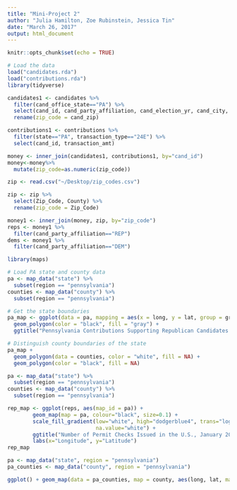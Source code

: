 ```yaml
---
title: "Mini-Project 2"
author: "Julia Hamilton, Zoe Rubinstein, Jessica Tin"
date: "March 26, 2017"
output: html_document
---
```


```r
knitr::opts_chunk$set(echo = TRUE)
```

```r
# Load the data
load("candidates.rda")
load("contributions.rda")
library(tidyverse)
```

```r
candidates1 <- candidates %>%
  filter(cand_office_state=="PA") %>%
  select(cand_id, cand_party_affiliation, cand_election_yr, cand_city, cand_zip) %>%
  rename(zip_code = cand_zip)

contributions1 <- contributions %>%
  filter(state=="PA", transaction_type=="24E") %>%
  select(cand_id, transaction_amt)

money <- inner_join(candidates1, contributions1, by="cand_id")
money<-money%>%
  mutate(zip_code=as.numeric(zip_code))
```

```r
zip <- read.csv("~/Desktop/zip_codes.csv")

zip <- zip %>%
  select(Zip_Code, County) %>%
  rename(zip_code = Zip_Code)

money1 <- inner_join(money, zip, by="zip_code")
reps <- money1 %>%
  filter(cand_party_affiliation=="REP")
dems <- money1 %>%
  filter(cand_party_affiliation=="DEM")
```

```r
library(maps)

# Load PA state and county data
pa <- map_data("state") %>%
  subset(region == "pennsylvania")
counties <- map_data("county") %>%
  subset(region == "pennsylvania")

# Get the state boundaries
pa_map <- ggplot(data = pa, mapping = aes(x = long, y = lat, group = group)) +
  geom_polygon(color = "black", fill = "gray") +
  ggtitle("Pennsylvania Contributions Supporting Republican Candidates by County")

# Distinguish county boundaries of the state
pa_map +
  geom_polygon(data = counties, color = "white", fill = NA) +
  geom_polygon(color = "black", fill = NA)
```

```r
pa <- map_data("state") %>%
  subset(region == "pennsylvania")
counties <- map_data("county") %>%
  subset(region == "pennsylvania")

rep_map <- ggplot(reps, aes(map_id = pa)) +
        geom_map(map = pa, colour="black", size=0.1) +
        scale_fill_gradient(low="white", high="dodgerblue4", trans="log10",
                            na.value="white") +
        ggtitle("Number of Permit Checks Issued in the U.S., January 2017") +
        labs(x="Longitude", y="Latitude")
rep_map

```

```r
pa <- map_data("state", region = "pennsylvania")
pa_counties <- map_data("county", region = "pennsylvania")

ggplot() + geom_map(data = pa_counties, map = county, aes(long, lat, map_id = region))
```